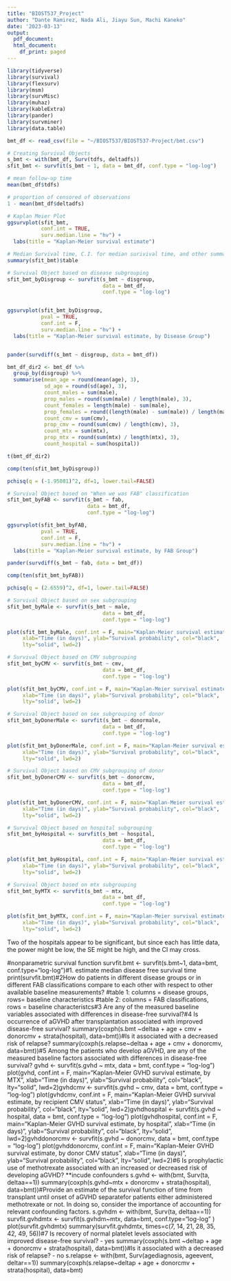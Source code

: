 ```yaml
---
title: "BIOST537_Project"
author: "Dante Ramirez, Nada Ali, Jiayu Sun, Machi Kaneko"
date: '2023-03-13'
output:
  pdf_document: 
  html_document:
    df_print: paged
---
```


```r

library(tidyverse)
library(survival)
library(flexsurv)
library(msm)
library(survMisc)
library(muhaz)
library(kableExtra)
library(pander)
library(survminer)
library(data.table)

bmt_df <- read_csv(file = "~/BIOST537/BIOST537-Project/bmt.csv")

```

```r

# Creating Survival Objects
s_bmt <- with(bmt_df, Surv(tdfs, deltadfs))
sfit_bmt <- survfit(s_bmt ~ 1, data = bmt_df, conf.type = "log-log")

# mean follow-up time
mean(bmt_df$tdfs)

# proportion of censored of observations
1 - mean(bmt_df$deltadfs)

# Kaplan Meier Plot
ggsurvplot(sfit_bmt,
           conf.int = TRUE,
           surv.median.line = "hv") + 
  labs(title = "Kaplan-Meier survival estimate")

# Median Survival time, C.I. for median surivival time, and other summary stats
summary(sfit_bmt)$table

```

```r

# Survival Object based on disease subgrouping
sfit_bmt_byDisgroup <- survfit(s_bmt ~ disgroup,
                               data = bmt_df,
                               conf.type = "log-log")


ggsurvplot(sfit_bmt_byDisgroup,
           pval = TRUE,
           conf.int = F,
           surv.median.line = "hv") + 
  labs(title = "Kaplan-Meier survival estimate, by Disease Group")


pander(survdiff(s_bmt ~ disgroup, data = bmt_df))

bmt_df_dir2 <- bmt_df %>%
  group_by(disgroup) %>%
  summarise(mean_age = round(mean(age), 3),
            sd_age = round(sd(age), 3),
            count_males = sum(male),
            prop_males = round(sum(male) / length(male), 3),
            count_females = length(male) - sum(male),
            prop_females = round((length(male) - sum(male)) / length(male), 3),
            count_cmv = sum(cmv),
            prop_cmv = round(sum(cmv) / length(cmv), 3),
            count_mtx = sum(mtx),
            prop_mtx = round(sum(mtx) / length(mtx), 3),
            count_hospital = sum(hospital))

t(bmt_df_dir2)

comp(ten(sfit_bmt_byDisgroup))

pchisq(q = (-1.95081)^2, df=1, lower.tail=FALSE)

# Survival Object based on "When we was FAB" classification
sfit_bmt_byFAB <- survfit(s_bmt ~ fab,
                          data = bmt_df,
                          conf.type = "log-log")

ggsurvplot(sfit_bmt_byFAB,
           pval = TRUE,
           conf.int = F,
           surv.median.line = "hv") + 
  labs(title = "Kaplan-Meier survival estimate, by FAB Group")

pander(survdiff(s_bmt ~ fab, data = bmt_df))

comp(ten(sfit_bmt_byFAB))

pchisq(q = (2.6559)^2, df=1, lower.tail=FALSE)

```

```r

# Survival Object based on sex subgrouping
sfit_bmt_byMale <- survfit(s_bmt ~ male,
                               data = bmt_df,
                               conf.type = "log-log")

plot(sfit_bmt_byMale, conf.int = F, main="Kaplan-Meier survival estimate, by Sex",
     xlab="Time (in days)", ylab="Survival probability", col="black", 
     lty="solid", lwd=2)

# Survival Object based on CMV subgrouping
sfit_bmt_byCMV <- survfit(s_bmt ~ cmv,
                               data = bmt_df,
                               conf.type = "log-log")

plot(sfit_bmt_byCMV, conf.int = F, main="Kaplan-Meier survival estimate, by CMV",
     xlab="Time (in days)", ylab="Survival probability", col="black", 
     lty="solid", lwd=2)

# Survival Object based on sex subgrouping of donor
sfit_bmt_byDonerMale <- survfit(s_bmt ~ donormale,
                               data = bmt_df,
                               conf.type = "log-log")

plot(sfit_bmt_byDonerMale, conf.int = F, main="Kaplan-Meier survival estimate, by Donor Sex",
     xlab="Time (in days)", ylab="Survival probability", col="black", 
     lty="solid", lwd=2)

# Survival Object based on CMV subgrouping of donor
sfit_bmt_byDonerCMV <- survfit(s_bmt ~ donorcmv,
                               data = bmt_df,
                               conf.type = "log-log")

plot(sfit_bmt_byDonerCMV, conf.int = F, main="Kaplan-Meier survival estimate, by Donor CMV",
     xlab="Time (in days)", ylab="Survival probability", col="black", 
     lty="solid", lwd=2)

# Survival Object based on hospital subgrouping
sfit_bmt_byHospital <- survfit(s_bmt ~ hospital,
                               data = bmt_df,
                               conf.type = "log-log")

plot(sfit_bmt_byHospital, conf.int = F, main="Kaplan-Meier survival estimate, by Hospital",
     xlab="Time (in days)", ylab="Survival probability", col="black", 
     lty="solid", lwd=2)

# Survival Object based on mtx subgrouping
sfit_bmt_byMTX <- survfit(s_bmt ~ mtx,
                               data = bmt_df,
                               conf.type = "log-log")

plot(sfit_bmt_byMTX, conf.int = F, main="Kaplan-Meier survival estimate, by MTX",
     xlab="Time (in days)", ylab="Survival probability", col="black", 
     lty="solid", lwd=2)

```

Two of the hospitals appear to be significant, but since each has little data, the power might be low, the SE might be high, and the CI may cross.

#nonparametric survival function
survfit.bmt <- survfit(s.bmt~1, data=bmt, conf.type=“log-log”)#1. estimate median disease free survival time
print(survfit.bmt)#2How do patients in different disease groups or in different FAB classifications compare to each other with respect to other available baseline measurements?
#table 1: columns = disease groups, rows= baseline characteristics
#table 2: columns = FAB classifications, rows = baseline characteristcs#3 Are any of the measured baseline variables associated with differences in disease-free survival?#4 Is occurrence of aGVHD after transplantation associated with improved disease-free survival?
summary(coxph(s.bmt ~deltaa + age + cmv + donorcmv + strata(hospital), data=bmt))#Is it associated with a decreased risk of relapse?
summary(coxph(s.relapse~deltaa + age + cmv + donorcmv, data=bmt))#5 Among the patients who develop aGVHD, are any of the measured baseline factors associated with differences in disease-free survival?
gvhd <- survfit(s.gvhd ~ mtx,
                            data = bmt,
                            conf.type = “log-log”)
plot(gvhd, conf.int = F, main=“Kaplan-Meier GVHD survival estimate, by MTX”,
     xlab=“Time (in days)“, ylab=“Survival probability”, col=“black”,
     lty=“solid”, lwd=2)gvhdcmv <- survfit(s.gvhd ~ cmv,
                data = bmt,
                conf.type = “log-log”)
plot(gvhdcmv, conf.int = F, main=“Kaplan-Meier GVHD survival estimate, by recipient CMV status”,
     xlab=“Time (in days)“, ylab=“Survival probability”, col=“black”,
     lty=“solid”, lwd=2)gvhdhospital <- survfit(s.gvhd ~ hospital,
                   data = bmt,
                   conf.type = “log-log”)
plot(gvhdhospital, conf.int = F, main=“Kaplan-Meier GVHD survival estimate, by hospital”,
     xlab=“Time (in days)“, ylab=“Survival probability”, col=“black”,
     lty=“solid”, lwd=2)gvhddonorcmv <- survfit(s.gvhd ~ donorcmv,
                        data = bmt,
                        conf.type = “log-log”)
plot(gvhddonorcmv, conf.int = F, main=“Kaplan-Meier GVHD survival estimate, by donor CMV status”,
     xlab=“Time (in days)“, ylab=“Survival probability”, col=“black”,
     lty=“solid”, lwd=2)#6 Is prophylactic use of methotrexate associated with an increased or decreased risk of developing aGVHD? **incude confounders
s.gvhd <- with(bmt, Surv(ta, deltaa==1))
summary(coxph(s.gvhd~mtx + donorcmv + strata(hospital), data=bmt))#Provide an estimate of the survival function of time from transplant until onset of aGVHD separatefor patients either administered methotrexate or not. In doing so, consider the importance of accounting for relevant confounding factors.
s.gvhdm <- with(bmt, Surv(ta, deltaa==1))
survfit.gvhdmtx <- survfit(s.gvhdm~mtx, data=bmt, conf.type=“log-log” )
plot(survfit.gvhdmtx)
summary(survfit.gvhdmtx, times=c(7, 14, 21, 28, 35, 42, 49, 56))#7 Is recovery of normal platelet levels associated with improved disease-free survival? - yes
summary(coxph(s.bmt ~deltap + age + donorcmv + strata(hospital), data=bmt))#Is it associated with a decreased risk of relapse? - no
s.relapse <- with(bmt, Surv(agediagnosis, ageevent, deltar==1))
summary(coxph(s.relapse~deltap + age + donorcmv + strata(hospital), data=bmt)
